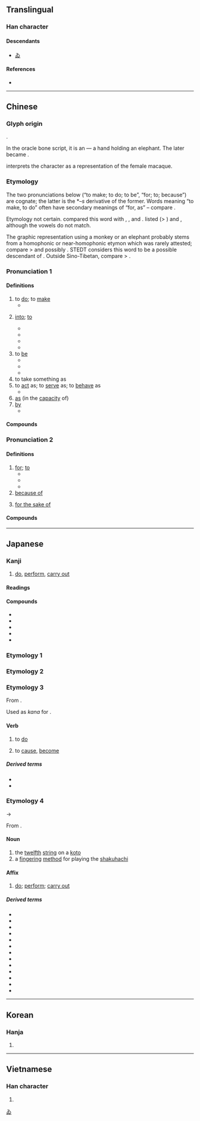 {{also|爲|为|𫞟}}
{{character info/new}}
==Translingual==
{{stroke order|type=animate}}

===Han character===
{{Han char|rn=86|rad=火|as=05|sn=9|four=20227|canj=IKNF}}

====Descendants====
* [[ゐ]]

====References====
* {{Han ref|kx=0669.101|dkj=18981|hdz=32198.110|uh=70BA|ud=28858|bh=ACB0|bd=44208}}

[[Category:Han characters from which hiragana were derived|ゐ]]

----

==Chinese==
{{zh-forms|s=为|t2=爲|alt=𫞟}}

===Glyph origin===
{{Han etyl|爲}}
{{Han simp|爲}}.

In the oracle bone script, it is an {{Han compound|又|t1=hand|象|t2=elephant|ls=ic|nocap=1}} — a hand holding an elephant. The {{zh-l|*又}} later became {{zh-l|*爪|hand; claw}}.

''{{w|Shuowen Jiezi}}'' interprets the character as a representation of the female macaque.

===Etymology===
The two pronunciations below (“to make; to do; to be”, “for; to; because”) are cognate; the latter is the *''–s'' derivative of the former. Words meaning “to make, to do” often have secondary meanings of “for, as” – compare {{zh-m|*作}}.

Etymology not certain. {{zh-ref|Starostin}} compared this word with {{cog|bo|བགྱིད||to make, to manufacture}}, {{m|bo|བགྱི་བ||action, deed}}, {{m|bo|ཡིན||is, be}} and {{cog|my|ဝေ||to distribute, to share}}. {{zh-ref|Schuessler (2007)}} listed {{m|mkh-pro|*ʔaajh||to give}} (> {{cog|km|ឲ្យ||to give, to donate}}) and {{cog|km|ធ្វើ||to do, to make}}, although the vowels do not match.

The graphic representation using a monkey or an elephant probably stems from a homophonic or near-homophonic etymon which was rarely attested; compare {{cog|sit-pro|*b/g-woj-n}} > {{cog|kac|woi||monkey}} and possibly {{och-l|猿|ape}}. STEDT considers this word to be a possible descendant of {{inh|zh|sit-pro|*m-gwi(j)||elephant}}. Outside Sino-Tibetan, compare {{cog|mkh-vie-pro|*-vɔːj||elephant}} > {{cog|vi|voi||elephant}}.

===Pronunciation 1===
{{zh-pron
|m=wéi
|ma=y
|c=wai4
|h=pfs=vì;gd=vi2
|md=ùi
|mn=ûi
|mn-t=ui5
|w=3hhue
|x=
|mc=1
|oc=1,1
|cat=v
}}

====Definitions====
{{zh-hanzi}}

# to [[do]]; to [[make]]
#* {{zh-x|見 義 不 為{wéi}，無 勇 也。|To see what is right and not to '''do it''' is want of courage.|ref=Analects}}
# {{qualifier|to turn, to transform}} [[into]]; [[to]]
#* {{zh-x|分為{wéi}|to divide into, to split into}}
#* {{zh-x|那 兩 個 組織 已 合併 為{wéi} 一 個 組織。|Those two organizations have been amalgamated '''into''' single one.}}
#* {{zh-x|它 將{jiāng} 重{chóng}新 結晶 為{wéi} 原來 的 結構。|It will recrystallize '''into''' the original structure.}}
#* {{zh-x|他 被 晉升 為{wéi} 上校。|He was promoted '''to''' colonel.}}
# to [[be]] {{qualifier|equivalent to|equal to}}
#* {{zh-x|失業率 為{wéi} @20%。|Unemployment '''is running''' at 20 per cent.}}
#* {{zh-x|它 的 寬度 為{wéi} 7 米。|It '''is''' 7 metres in width.}}
#* {{zh-x|一 公斤 為{wéi} 兩 磅。|A kilogram '''is''' two pounds.}}
# to take something as
# to [[act]] as; to [[serve]] as; to [[behave]] as
#* {{zh-x|其 竹節 度{duó} 三 尺，柔細 可 為{wéi} 索，亦 以 皮 為{wéi} 麻。|Each joint measures three ''chi''; thin and supple, it may be '''used as''' a rope, and its skin may also be '''used as''' linen.|CL|ref={{RQ:Manshu|7|Tea, Trees, Herbs and Fruits|7}}}}
# [[as]] (in the [[capacity]] of)
# [[by]]
#* {{zh-x|身 客死 於 秦，為{wéi} 天下 笑。|[King Huai of Chu] died in the State of Qin, and thus was ridiculed by everyone in the world.|CL|ref=Shiji}}

====Compounds====
{{zh-der|一之為甚|一吐為快|一言為定|下不為例|不以為|不以為奇|不以為忤|不以為意|不以為然|不以為苦|不作為|不作為犯|不作為違警|不可為|不失為|不成為君|不法行為|不為|不為人下|不為人用|不為利誘|不為已甚|不為所動|不為過|不為難|不相為謀|不能為|不足為奇|不足為怪|不足為慮|不足為憑|不足為據|不足為訓|不足為道|事在人為|二豎為虐|云為|互相為謀|人滿為患|人為|人自為戰|代為說項|以人為鑑|以假為真|以古為鑑|以攻為守|以日為年|以日為歲|以為|以白為黑|以筌為魚|以耳為目|以規為瑱|以退為進|以鄰為壑|任性妄為|何所不為|何樂不為|何為|何足為奇|作為|作為犯|侵權行為|信以為真|倒果為因|倚多為勝|偏差行為|偶一為之|先下手為強|先入為主|先睹為快|入土為安|兩處為難|公示行為|共為脣齒|分而為二|刓方為圓|到處為家|刻木為吏|削方為圓|削木為吏|削觚為圓|削髮為僧|劃地為王|助人為樂|助桀為虐|助紂為虐|勉為其難|化整為零|化敵為友|化暗為明|化為泡影|化為烏有|化繁為簡|化險為夷|化零為整|化鴟為鳳|南面為王|占為己有|反客為主|反敗為勝|反賓為主|古為今用|各自為戰|各自為政|合零為整|善自為謀|喬做胡為|單獨行為|嘆為觀止|四海為家|因樹為屋|因禍為福|圖為不軌|壓良為賤|夙夜為謀|多文為富|大有作為|大有可為|大有為|大為受用|大為失望|大膽妄為|天下為一|天下為公|天下為家|夷為平地|奉為圭臬|奉為楷模|奮發有為|好為人師|好自為之|妄為|孤力難為|察察為明|寬大為懷|將為|尚有可為|左右為難|師直為壯|年輕有為|幸為先容|康有為|引以為傲|引以為戒|引以為榮|引以為鑑|引以為鑒|強飯為嘉|後不為例|性行為|性變態行為|恣意妄為|恬不為怪|恬不為意|恬淡無為|慈悲為懷|慈悲為本|截蒲為牒|戶限為穿|所作所為|所為|扭是為非|折箭為誓|指地為盟|指天為誓|指皂為白|指腹為婚|指雁為羹|指鹿為馬|指黑為白|振作有為|搆木為巢|摧剛為柔|撓直為曲|據為己有|攻心為上|放任行為|敢作敢為|斫雕為樸|斬木為兵|斲方為圓|斲琱為樸|斲雕為樸|方便為門|施為|旱魃為虐|有作為|有償行為|有所作為|有為|有證為憑|朋比為奸|木石為徒|未足為道|橘化為枳|歃血為盟|歃血為誓|歎為觀止|止戈為武|步步為營|殺身為報|殺雞為黍|毀舟為杕|毀鐘為鐸|毫不為備|民以食為天|民以食為本|民為邦本|法律行為|混為一談|清淨無為|清靜無為|滿以為|為主作倡|為人|為人師表|為人行事|為人解圍|為仁不富|為今之計|為伍|為善|為善最樂|為好成歉|為學|為害|為富不仁|為德不卒|為惡不悛|為所欲為|為政|為數|為時已晚|為期|為期不遠|為止|為民喉舌|為法自弊|為生|為荷|為裘為箕|為間|為難|為難之處|為非作歹|為頭|為頭把腦|為首|為鬼為蜮|為鬼為魅|無以為敬|無以為生|無以為繼|無所不為|無所作為|無為|無為而治|無為自化|無能為力|無能為役|無與為比|煮海為鹽|燕石為玉|物以稀為貴|特特為為|狼狽為奸|率以為常|璞玉為石|異常行為|畫地為牢|畫地為獄|盡力而為|相依為命|相倚為命|相倚為彊|相為|相為表裡|相與為命|相須為命|眼不見為淨|破涕為笑|破矩為圓|破觚為圓|破觚為圜|碌碌無為|社會行為|社稷為墟|票據行為|視為畏途|禍為福先|福為禍先|福為禍始|禮樂為鉤|萬惡淫為首|移孝為忠|積健為雄|縛稿為人|羞與為伍|習以為常|翻手為雲|老馬為駒|聚米為山|肆意妄為|胞與為懷|胡作非為|胡做喬為|胡為|能為|能者為師|膽大妄為|自以為得計|自以為是|與人為善|與噲為伍|苟為|莫此為甚|莫知所為|落草為寇|落草為盜|蔚為大觀|蔚為奇觀|融為一體|血化為碧|行為|行為主義|行為模式|行為派|行為科學|行為能力|行為藝術|行為藝術者|見義勇為|言為心聲|認為|認賊為子|誣良為盜|謀為不軌|譸張為幻|讀為|變危為安|賣文為活|走為上策|起偃為豎|軌外行為|轉危為安|轉悲為喜|轉愁為喜|轉憂為喜|轉敗為功|轉敗為勝|轉災為福|轉禍為福|迫良為娼|逞意妄為|逼民為盜|逼良為娼|里仁為美|量入為出|量力而為|金石為開|集體行為|難乎為繼|難以為情|難以為繼|難為|難為情|難為狀|青年有為|非法行為|頗不以為然|頗為可觀|飢者易為食|驚為天人|鮮為人知|點到為止|齒牙為猾|齒牙為禍|為患|為力|為盼|為歉|為時|為限|為由|為主|化干戈為玉帛|三折肱為良醫|強不知以為知|國家行為主義|化腐朽為神奇|為政不在多言|無行為能力人|正當防衛行為|為善不欲人知|知其不可而為|緊急避難行為|名為|成者為王，敗者為寇|蔚為大觀|蔚為奇觀}}

===Pronunciation 2===
{{zh-pron
|m=wèi
|ma=y
|c=wai6
|h=pfs=vi|gd=vi4
|j=vei1
|md=ôi
|mn=ūi
|mn-t=ui5
|w=3hhue
|x=uei2
|mc=2
|oc=2,2
|cat=prep
}}

====Definitions====
{{zh-hanzi}}

# [[for]]; [[to]]
#* {{zh-x|我 能 為 你 做 點 什麼 嗎？|What can I do '''for''' you?}}
#* {{zh-x|我 真 為 你 高興！|I am really happy '''for''' you!}}
#* {{zh-x|他 為 自己 的 錯誤 道歉。|He gave an apology '''for''' his mistake.}}
# [[because of]]
#: {{zh-x|你 為 這 生氣 哦{o}。|So that's what you're upset about?}}
# [[for the sake of]]
#: {{zh-x|不.為.五.斗.米.折腰|don't bow down '''for the sake of''' five pecks (or decalitres) of rice}}

====Compounds====
{{zh-der|fold=1|不為|不為五斗米折腰|不為米折腰|不足為外人道|人為財死，鳥為食亡|何為|千里做官，為的吃穿|各為其主|因為|士為知己者死|女為悅己容|女為悅己者容|子為父隱|官官相為|所為|才為世出|捨己為人|捨己為公|於家為國|是非只為多開口|未足為道|正當防衛行為|洋子江心打立水，緊溜子裡為著人/洋子江心打立水，紧溜子里为着人|為人作嫁|為人為徹|為人解圍|為什麼|為何|為公|為叢敺雀|為叢驅雀|為國捐軀|為國為民|為國爭光|為小失大|為情造文|為我|為民請命|為民除害|為民除患|為淵敺魚|為甚麼|為虎作倀|為虎傅翼|為虎添翼|為蛇添足|為蛇畫足|父為子隱|特為|相忍為國|破家為國|視為畏途|禮讓為國|禮豈為我設|耕牛為主遭鞭杖|蚊子遭扇打，只為嘴傷人|為此|為的是|為…而…|為了|為著/为着|為嘴傷身|為啥物:ūi-siáⁿ-mi̍h}}

{{zh-cat|Beginning}}

----

==Japanese==
{{ja-kanji forms|為|爲}}

===Kanji===
{{ja-kanji|grade=c|rs=火05|kyu=爲}}

# [[do]], [[perform]], [[carry out]]

====Readings====
{{ja-readings
|goon=い<ゐ
|kanon=い<ゐ
|kun=す-る, ため-, たり-, つく-る, な-す, なり-, な-る
|nanori=さだ, しげ, す, すけ, た, ち, なり, び.い, ゆき, よし, より
}}

====Compounds====
{{der-top|Compounds}}
* {{ja-r|以為らく|おもえらく}}
* {{ja-r|為替|かわせ}}
* {{ja-r|所為|せい}}
* {{ja-r|為体|ていたらく}}
* {{ja-r|為人|ひととなり}}
{{der-bottom}}

===Etymology 1===
{{ja-kanjitab|ため|yomi=k}}
{{ja-see|ため}}

===Etymology 2===
{{ja-kanjitab|た|yomi=k}}
{{ja-see|た}}

===Etymology 3===
{{ja-kanjitab|す|yomi=k}}
From {{inh|ja|ojp|sort=す|-}}.

Used as {{m|ja|借音|tr=shakuon}} ''kana'' for {{IPAfont|⟨su⟩}}.

====Verb====
{{ja-verb|kyu=爲|す}}

# {{lb|ja|archaic|sort=す}} to [[do]]
# {{lb|ja|archaic|sort=す}} to [[cause]], [[become]]

=====Derived terms=====
* {{ja-r|する}}
* {{ja-r|為為|すす}}

===Etymology 4===
{{ja-kanjitab|い|yomi=o}}
{{IPAchar|/wi/}} → {{IPAchar|/i/}}

From {{der|ja|ltc|sort=い|-}} {{ltc-l|為|id=1}}.

====Noun====
{{ja-noun|い|hhira=ゐ|kyu=爲}}

# the [[twelfth]] [[string]] on a [[koto]] {{qualifier|Japanese [[zither]]}}
# a [[fingering]] [[method]] for playing the [[shakuhachi]] {{qualifier|Japanese [[flute]]}}

====Affix====
{{ja-pos|affix|い|hhira=ゐ|kyu=爲}}

# [[do]]; [[perform]]; [[carry out]]

=====Derived terms=====
{{der-top}}
* {{ja-r|為政|いせい}}
* {{ja-r|有為|うい}}
* {{ja-r|営%為|えい%い}}
* {{ja-r|行為|こうい}}
* {{ja-r|作%為|さく%い}}
* {{ja-r|所為|しょい}}
* {{ja-r|人為|じんい}}
* {{ja-r|所為|そい}}
* {{ja-r|天為|てんい}}
* {{ja-r|無為|ぶい}}
* {{ja-r|無為|むい}}
* {{ja-r|有%為|ゆう%い}}
* {{ja-r|所為|せい}}
{{der-bottom}}

----

==Korean==

===Hanja===
{{ko-hanja/new|위}}

# {{defn|lang=ko|sort=火05}}

----

==Vietnamese==

===Han character===
{{vi-hantu|[[vi]], [[vị]]|rs=火05}}

# {{defn|lang=vi|sort=火05}}